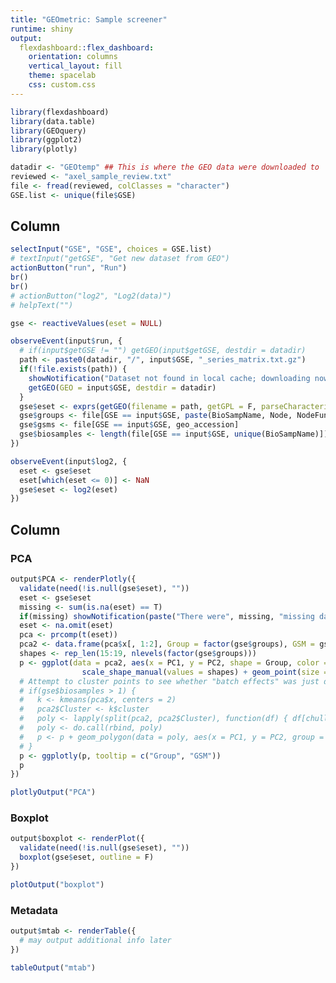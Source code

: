 ```yaml
---
title: "GEOmetric: Sample screener"
runtime: shiny
output: 
  flexdashboard::flex_dashboard:
    orientation: columns
    vertical_layout: fill
    theme: spacelab
    css: custom.css
---
```


```r
library(flexdashboard)
library(data.table)
library(GEOquery)
library(ggplot2)
library(plotly)

```

```r

datadir <- "GEOtemp" ## This is where the GEO data were downloaded to
reviewed <- "axel_sample_review.txt" 
file <- fread(reviewed, colClasses = "character")
GSE.list <- unique(file$GSE)

```


Column  {.sidebar}
-----------------------------------------------------------------------

```r

selectInput("GSE", "GSE", choices = GSE.list)
# textInput("getGSE", "Get new dataset from GEO")
actionButton("run", "Run")
br()
br()
# actionButton("log2", "Log2(data)")
# helpText("")

gse <- reactiveValues(eset = NULL)

observeEvent(input$run, {
  # if(input$getGSE != "") getGEO(input$getGSE, destdir = datadir)
  path <- paste0(datadir, "/", input$GSE, "_series_matrix.txt.gz")
  if(!file.exists(path)) {
    showNotification("Dataset not found in local cache; downloading now. Please wait.", duration = 10, type = "default")
    getGEO(GEO = input$GSE, destdir = datadir)
  }
  gse$eset <- exprs(getGEO(filename = path, getGPL = F, parseCharacteristics = F))
  gse$groups <- file[GSE == input$GSE, paste(BioSampName, Node, NodeFunction, BSM, BSMDCD, sep = "-")]
  gse$gsms <- file[GSE == input$GSE, geo_accession]
  gse$biosamples <- length(file[GSE == input$GSE, unique(BioSampName)])
})

observeEvent(input$log2, {
  eset <- gse$eset
  eset[which(eset <= 0)] <- NaN
  gse$eset <- log2(eset)
})


```

Column {.tabset}
-----------------------------------------------------------------------

### PCA

```r

output$PCA <- renderPlotly({
  validate(need(!is.null(gse$eset), ""))
  eset <- gse$eset
  missing <- sum(is.na(eset) == T)
  if(missing) showNotification(paste("There were", missing, "missing data point(s)."), type = "warning", duration = NULL)
  eset <- na.omit(eset)
  pca <- prcomp(t(eset))
  pca2 <- data.frame(pca$x[, 1:2], Group = factor(gse$groups), GSM = gse$gsms)
  shapes <- rep_len(15:19, nlevels(factor(gse$groups)))
  p <- ggplot(data = pca2, aes(x = PC1, y = PC2, shape = Group, color = Group, label = GSM)) + 
                scale_shape_manual(values = shapes) + geom_point(size = 3)
  # Attempt to cluster points to see whether "batch effects" was just due to having more than one biosample type.
  # if(gse$biosamples > 1) {
  #   k <- kmeans(pca$x, centers = 2)
  #   pca2$Cluster <- k$cluster
  #   poly <- lapply(split(pca2, pca2$Cluster), function(df) { df[chull(df), ] })
  #   poly <- do.call(rbind, poly)
  #   p <- p + geom_polygon(data = poly, aes(x = PC1, y = PC2, group = Cluster, fill = Cluster), alpha = 0.3, linetype = 0)
  # } 
  p <- ggplotly(p, tooltip = c("Group", "GSM"))
  p
})

plotlyOutput("PCA")
```

### Boxplot

```r

output$boxplot <- renderPlot({
  validate(need(!is.null(gse$eset), ""))
  boxplot(gse$eset, outline = F)
})

plotOutput("boxplot")
```

### Metadata
```r

output$mtab <- renderTable({
  # may output additional info later
})

tableOutput("mtab")

```

